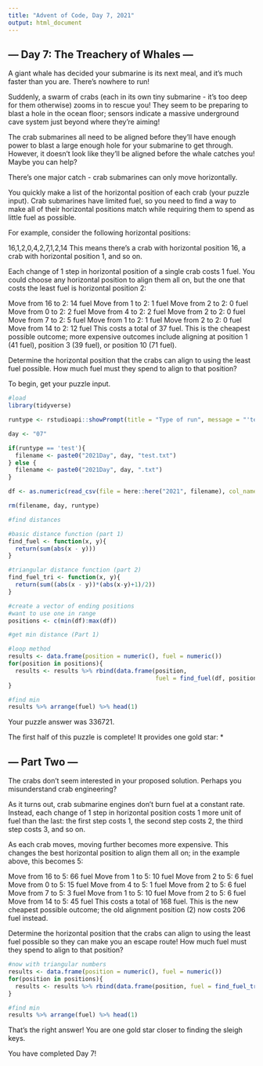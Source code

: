 ```yaml
---
title: "Advent of Code, Day 7, 2021"
output: html_document
---
```


## --- Day 7: The Treachery of Whales ---
A giant whale has decided your submarine is its next meal, and it's much faster than you are. There's nowhere to run!

Suddenly, a swarm of crabs (each in its own tiny submarine - it's too deep for them otherwise) zooms in to rescue you! They seem to be preparing to blast a hole in the ocean floor; sensors indicate a massive underground cave system just beyond where they're aiming!

The crab submarines all need to be aligned before they'll have enough power to blast a large enough hole for your submarine to get through. However, it doesn't look like they'll be aligned before the whale catches you! Maybe you can help?

There's one major catch - crab submarines can only move horizontally.

You quickly make a list of the horizontal position of each crab (your puzzle input). Crab submarines have limited fuel, so you need to find a way to make all of their horizontal positions match while requiring them to spend as little fuel as possible.

For example, consider the following horizontal positions:

16,1,2,0,4,2,7,1,2,14
This means there's a crab with horizontal position 16, a crab with horizontal position 1, and so on.

Each change of 1 step in horizontal position of a single crab costs 1 fuel. You could choose any horizontal position to align them all on, but the one that costs the least fuel is horizontal position 2:

Move from 16 to 2: 14 fuel
Move from 1 to 2: 1 fuel
Move from 2 to 2: 0 fuel
Move from 0 to 2: 2 fuel
Move from 4 to 2: 2 fuel
Move from 2 to 2: 0 fuel
Move from 7 to 2: 5 fuel
Move from 1 to 2: 1 fuel
Move from 2 to 2: 0 fuel
Move from 14 to 2: 12 fuel
This costs a total of 37 fuel. This is the cheapest possible outcome; more expensive outcomes include aligning at position 1 (41 fuel), position 3 (39 fuel), or position 10 (71 fuel).

Determine the horizontal position that the crabs can align to using the least fuel possible. How much fuel must they spend to align to that position?

To begin, get your puzzle input.

```r
#load
library(tidyverse)

runtype <- rstudioapi::showPrompt(title = "Type of run", message = "'test' or 'real'?")

day <- "07"

if(runtype == 'test'){
  filename <- paste0("2021Day", day, "test.txt")
} else {
  filename <- paste0("2021Day", day, ".txt")
}

df <- as.numeric(read_csv(file = here::here("2021", filename), col_names = FALSE))

rm(filename, day, runtype)
```

```r
#find distances

#basic distance function (part 1)
find_fuel <- function(x, y){
  return(sum(abs(x - y)))
}

#triangular distance function (part 2)
find_fuel_tri <- function(x, y){
  return(sum((abs(x - y))*(abs(x-y)+1)/2))
}

#create a vector of ending positions 
#want to use one in range
positions <- c(min(df):max(df))

```

```r
#get min distance (Part 1)

#loop method
results <- data.frame(position = numeric(), fuel = numeric())
for(position in positions){
  results <- results %>% rbind(data.frame(position, 
                                          fuel = find_fuel(df, position)))
}

#find min
results %>% arrange(fuel) %>% head(1)
```
Your puzzle answer was 336721.

The first half of this puzzle is complete! It provides one gold star: *

## --- Part Two ---
The crabs don't seem interested in your proposed solution. Perhaps you misunderstand crab engineering?

As it turns out, crab submarine engines don't burn fuel at a constant rate. Instead, each change of 1 step in horizontal position costs 1 more unit of fuel than the last: the first step costs 1, the second step costs 2, the third step costs 3, and so on.

As each crab moves, moving further becomes more expensive. This changes the best horizontal position to align them all on; in the example above, this becomes 5:

Move from 16 to 5: 66 fuel
Move from 1 to 5: 10 fuel
Move from 2 to 5: 6 fuel
Move from 0 to 5: 15 fuel
Move from 4 to 5: 1 fuel
Move from 2 to 5: 6 fuel
Move from 7 to 5: 3 fuel
Move from 1 to 5: 10 fuel
Move from 2 to 5: 6 fuel
Move from 14 to 5: 45 fuel
This costs a total of 168 fuel. This is the new cheapest possible outcome; the old alignment position (2) now costs 206 fuel instead.

Determine the horizontal position that the crabs can align to using the least fuel possible so they can make you an escape route! How much fuel must they spend to align to that position?

```r
#now with triangular numbers
results <- data.frame(position = numeric(), fuel = numeric())
for(position in positions){
  results <- results %>% rbind(data.frame(position, fuel = find_fuel_tri(df, position)))
}

#find min
results %>% arrange(fuel) %>% head(1)
```

That's the right answer! You are one gold star closer to finding the sleigh keys.

You have completed Day 7!